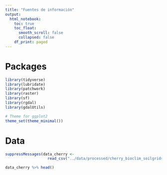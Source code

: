 ```yaml
---
title: "Fuentes de información"
output:
  html_notebook:
    toc: true
    toc_float:
      smooth_scroll: false
      collapsed: false
    df_print: paged
---
```


# Packages

```r
library(tidyverse)
library(lubridate)
library(patchwork)
library(raster)
library(sf)
library(rgdal)
library(gdalUtils)

# Theme for ggplot2
theme_set(theme_minimal())
```

# Data

```r
suppressMessages(data_cherry <-
                   read_csv("../data/processed/cherry_bioclim_soilgrids.csv"))

data_cherry %>% head()
```

